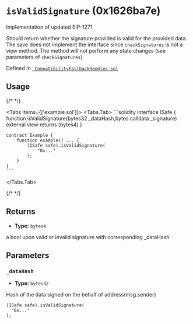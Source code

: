 

<LegacyCallout />

# `isValidSignature` (0x1626ba7e)



Implementation of updated EIP-1271

Should return whether the signature provided is valid for the provided data.
The save does not implement the interface since `checkSignatures` is not a view method.
The method will not perform any state changes (see parameters of `checkSignatures`)




Defined in [` CompatibilityFallbackHandler.sol`](https://github.com/safe-global/safe-smart-account/tree/v1.3.0/contracts/handler/CompatibilityFallbackHandler.sol#L28)


## Usage

{/* <!-- vale off --> */}

<Tabs items={['example.sol']}>
  <Tabs.Tab>
    ```solidity
    interface ISafe {
        function isValidSignature(bytes32 _dataHash,bytes calldata _signature) external view returns (bytes4)
    }

    contract Example {
        function example() ... {
            (ISafe safe).isValidSignature(
                "0x..."
            );
        }
    }
    ```
  </Tabs.Tab>
</Tabs>

{/* <!-- vale on --> */}

## Returns



  - **Type:** `bytes4`

  a bool upon valid or invalid signature with corresponding _dataHash




## Parameters

### `_dataHash`

  - **Type:** `bytes32`

  Hash of the data signed on the behalf of address(msg.sender)

  ```solidity focus=2
  (ISafe safe).isValidSignature(
    "0x..."
  );
  ```





